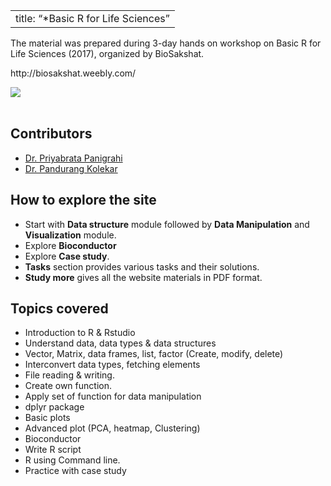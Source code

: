 
---
title: "*Basic R for Life Sciences"
---

The material was prepared during 3-day hands on workshop on Basic R for Life Sciences (2017), organized by BioSakshat.

http://biosakshat.weebly.com/


![](image/biosakshat.png)
<br>
<br>

## Contributors
* [Dr. Priyabrata Panigrahi](https://in.linkedin.com/in/priyabrata-panigrahi-31621918)
* [Dr. Pandurang Kolekar](https://www.linkedin.com/in/pandurang-kolekar-phd-14baa259)



## How to explore the site
 * Start with **Data structure** module followed by **Data Manipulation** and **Visualization** module.
 * Explore **Bioconductor**
 * Explore **Case study**.
 * **Tasks** section provides various tasks and their solutions.
 * **Study more** gives all the website materials in PDF format.


## Topics covered
 * Introduction to R & Rstudio
 * Understand data, data types & data structures
 * Vector, Matrix, data frames, list, factor (Create, modify, delete)
 * Interconvert data types, fetching elements
 * File reading & writing.
 * Create own function.
 * Apply set of function for data manipulation
 * dplyr package
 * Basic plots
 * Advanced plot (PCA, heatmap, Clustering)
 * Bioconductor
 * Write R script
 * R using Command line.
 * Practice with case study 
 